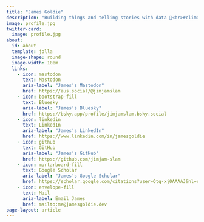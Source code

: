 ```yaml
---
title: "James Goldie"
description: "Building things and telling stories with data 🥳<br>#climatehealth → #datajournalism"
image: profile.jpg
twitter-card:
  image: profile.jpg
about:
  id: about
  template: jolla
  image-shape: round
  image-width: 10em
  links:
    - icon: mastodon
      text: Mastodon
      aria-label: "James's Mastodon"
      href: https://aus.social/@jimjamslam
    - icon: bootstrap-fill
      text: Bluesky
      aria-label: "James's Bluesky"
      href: https://bsky.app/profile/jimjamslam.bsky.social
    - icon: linkedin
      text: LinkedIn
      aria-label: "James's LinkedIn"
      href: https://www.linkedin.com/in/jamesgoldie
    - icon: github
      text: GitHub
      aria-label: "James's GitHub"
      href: https://github.com/jimjam-slam
    - icon: mortarboard-fill
      text: Google Scholar
      aria-label: "James's Google Scholar"
      href: https://scholar.google.com/citations?user=Otq-xj0AAAAJ&hl=en
    - icon: envelope-fill
      text: Mail
      aria-label: Email James
      href: mailto:me@jamesgoldie.dev
page-layout: article
---
```


:::: {#about}

::::

[Mastodon verification](https://aus.social/@jimjamslam){rel="me" style="display: none;"}
